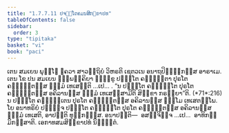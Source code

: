 ```yaml
---
title: "1.7.7.11 ປຈ຺ຉໂຕຄມນສິກ຺ຂາປທ"
tableOfContents: false
sidebar:
  order: 3
type: "tipitaka"
basket: "vi"
book: "paci"
---
```



<DynamicBreadcrumb />

<Division number="649" book="paci">

<Paragraph number="2062" book="paci">
ເຕນ ສມເຍນ ພຸທ຺ໂຘ ຠຄວາ ສາວຕ຺ຖິຍໍ ວິຫຣຕິ ເຊຕວເນ ອນາຖປິຓ຺ຑິກສ຺ສ ອາຣາເມ. ເຕນ ໂຂ ປນ ສມເຍນ ຉພ຺ພຄ຺ຄິຍາ ຠິກ຺ຂູ ປຈ຺ຉໂຕ ຄຈ຺ຉນ຺ຕາ ປຸຣໂຕ ຄຈ຺ຉນ຺ຕສ຺ສ ຘມ຺ມໍ ເທເສນ຺ຕິ …ເປ… .
</Paragraph>

<Paragraph number="2063" book="paci">
<Emphasis>“ນ ປຈ຺ຉໂຕ ຄຈ຺ຉນ຺ໂຕ ປຸຣໂຕ ຄຈ຺ຉນ຺ຕສ຺ສ ອຄິລານສ຺ສ ຘມ຺ມໍ ເທເສສ຺ສາມີຕິ ສິກ຺ຂາ ກຣຓີຍາ”</Emphasis>ຕິ. (*71*:<Emphasis>216</Emphasis>)
</Paragraph>

<Paragraph number="2064" book="paci">
ນ ປຈ຺ຉໂຕ ຄຈ຺ຉນ຺ເຕນ ປຸຣໂຕ ຄຈ຺ຉນ຺ຕສ຺ສ ອຄິລານສ຺ສ ຘມ຺ໂມ ເທເສຕພ຺ໂພ. ໂຍ ອນາທຣິຍໍ ປຏິຈ຺ຈ ປຈ຺ຉໂຕ ຄຈ຺ຉນ຺ໂຕ ປຸຣໂຕ ຄຈ຺ຉນ຺ຕສ຺ສ ອຄິລານສ຺ສ ຘມ຺ມໍ ເທເສຕິ, ອາປຕ຺ຕິ ທຸກ຺ກຏສ຺ສ.
</Paragraph>

<Paragraph number="2065" book="paci">
ອນາປຕ຺ຕິ—  ອສຎ຺ຈິຈ຺ຈ …ເປ…  ອາທິກມ຺ມິກສ຺ສາຕິ.

</Paragraph>
</Division>

<Paragraph number="2066" type="center" book="paci">
ເອກາທສມສິກ຺ຂາປທໍ ນິຏ຺ຐິຕໍ.
</Paragraph>